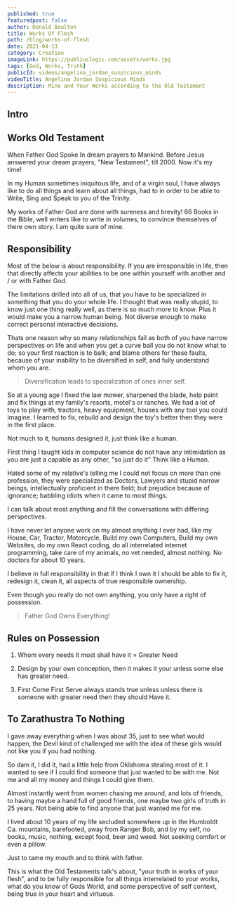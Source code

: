 ```yaml
---
published: true
featuredpost: false
author: Donald Boulton
title: Works Of Flesh
path: /blog/works-of-flesh
date: 2021-04-13
category: Creation
imageLink: https://publiuslogic.com/assets/works.jpg
tags: [God, Works, Truth]
publicId: videos/angelina_jordan_suspicious_minds
videoTitle: Angelina Jordan Suspicious Minds
description: Mine and Your Works according to the Old Testament
---
```


## Intro

## Works Old Testament

When Father God Spoke In dream prayers to Mankind. Before Jesus answered your dream prayers, "New Testament", till 2000. Now it's my time!

In my Human sometimes iniquitous life, and of a virgin soul, I have always like to do all things and learn about all things, had to in order to be able to Write, Sing and Speak to you of the Trinity.

My works of Father God are done with sureness and brevity! 66 Books in the Bible, well writers like to write in volumes, to convince themselves of there own story. I am quite sure of mine.

## Responsibility

<Section>

Most of the below is about responsibility. If you are irresponsible in life, then that directly affects your abilities to be one within yourself with another and / or with Father God.

The limitations drilled into all of us, that you have to be specialized in something that you do your whole life. I thought that was really stupid, to know just one thing really well, as there is so much more to know. Plus it would make you a narrow human being. Not diverse enough to make correct personal interactive decisions.

Thats one reason why so many relationships fail as both of you have narrow perspectives on life and when you get a curve ball you do not know what to do; so your first reaction is to balk; and blame others for these faults, because of your inability to be diversified in self, and fully understand whom you are.

> Diversification leads to specialization of ones inner self.

</Section>

<Section>

So at a young age I fixed the law mower, sharpened the blade, help paint and fix things at my family's resorts, motel's or ranches. We had a lot of toys to play with, tractors, heavy equipment, houses with any tool you could imagine. I learned to fix, rebuild and design the toy's better then they were in the first place.

Not much to it, humans designed it, just think like a human.

First thing I taught kids in computer science do not have any intimidation as you are just a capable as any other, "so just do it" Think like a Human.

Hated some of my relative's telling me I could not focus on more than one profession, they were specialized as Doctors, Lawyers and stupid narrow beings, intellectually proficient in there field; but prejudice because of ignorance; babbling idiots when it came to most things.

I can talk about most anything and fill the conversations with differing perspectives.

</Section>

<Section>

I have never let anyone work on my almost anything I ever had, like my House, Car, Tractor, Motorcycle, Build my own Computers, Build my own Websites, do my own React coding, do all interrelated internet programming, take care of my animals, no vet needed, almost nothing. No doctors for about 10 years.

I believe in full responsibility in that if I think I own it I should be able to fix it, redesign it, clean it, all aspects of true responsible ownership.

Even though you really do not own anything, you only have a right of possession.

> Father God Owns Everything!

## Rules on Possession

1. Whom every needs it most shall have it = Greater Need

2. Design by your own conception, then it makes it your unless some else has greater need.

3. First Come First Serve always stands true unless unless there is someone with greater need then they should Have it.

</Section>

## To Zarathustra To Nothing

<Section>

I gave away everything when I was about 35, just to see what would happen, the Devil kind of challenged me with the idea of these girls would not like you if you had nothing.

So dam it, I did it, had a little help from Oklahoma stealing most of it. I wanted to see if I could find someone that just wanted to be with me. Not me and all my money and things I could give them.

Almost instantly went from women chasing me around, and lots of friends, to having maybe a hand full of good friends, one maybe two girls of truth in 25 years. Not being able to find anyone that just wanted me for me.

I lived about 10 years of my life secluded somewhere up in the Humboldt Ca. mountains, barefooted, away from Ranger Bob, and by my self, no books, music, nothing, except food, beer and weed. Not seeking comfort or even a pillow.

Just to tame my mouth and to think with father.

This is what the Old Testaments talk's about, "your truth in works of your flesh", and to be fully responsible for all things interrelated to your works, what do you know of Gods World, and some perspective of self context, being true in your heart and virtuous.

</Section>

<WavyHr className="mt-1 mb-1 text-fuchsia-600" />
